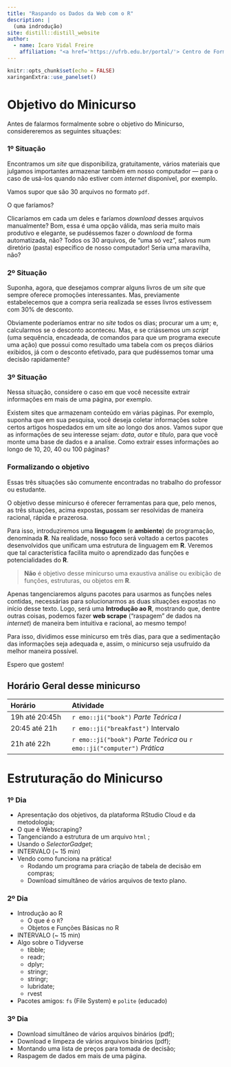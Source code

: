 ```yaml
---
title: "Raspando os Dados da Web com o R"
description: |
  (uma indrodução)
site: distill::distill_website
author:
  - name: Ícaro Vidal Freire
    affiliation: "<a href='https://ufrb.edu.br/portal/'> Centro de Formação de Professores</a>, UFRB, Amargosa"
---
```


```r
knitr::opts_chunk$set(echo = FALSE)
xaringanExtra::use_panelset()
```

# Objetivo do Minicurso

Antes de falarmos formalmente sobre o objetivo do Minicurso, considereremos as 
seguintes situações:

::: {.panelset}
::: {.panel}
### 1º Situação

Encontramos um *site* que disponibiliza, gratuitamente, vários materiais que
julgamos importantes armazenar também em nosso computador --- para o caso de 
usá-los quando não estiver com *internet* disponível, por exemplo.

Vamos supor que são 30 arquivos no formato `pdf`.

O que faríamos?

Clicaríamos em cada um deles e faríamos *download* desses arquivos manualmente?
Bom, essa é uma opção válida, mas seria muito mais produtivo e elegante, se 
pudéssemos fazer o *download* de forma automatizada, não?
Todos os 30 arquivos, de "uma só vez", salvos num diretório (pasta) específico 
de nosso computador!
Seria uma maravilha, não?

:::
::: {.panel}
### 2º Situação

Suponha, agora, que desejamos comprar alguns livros de um *site* que sempre 
oferece promoções interessantes.
Mas, previamente estabelecemos que a compra seria realizada se esses livros 
estivessem com 30% de desconto.

Obviamente poderíamos entrar no *site* todos os dias; procurar um a um; e, 
calcularmos se o desconto aconteceu.
Mas, e se criássemos um *script* (uma sequência, encadeada, de comandos para que 
um programa execute uma ação) que possui como resultado uma tabela com os preços
diários exibidos, já com o desconto efetivado, para que pudéssemos tomar uma 
decisão rapidamente?

::: 
::: {.panel}
### 3º Situação

Nessa situação, considere o caso em que você necessite extrair informações em 
mais de uma página, por exemplo.

Existem sites que armazenam conteúdo em várias páginas.
Por exemplo, suponha que em sua pesquisa, você deseja coletar informações sobre
certos artigos hospedados em um site ao longo dos anos.
Vamos supor que as informações de seu interesse sejam: _data_, _autor_ e _título_,
para que você monte uma base de dados e a analise.
Como extrair esses informações ao longo de 10, 20, 40 ou 100 páginas?

:::
:::

### Formalizando o objetivo

Essas três situações são comumente encontradas no trabalho do professor ou 
estudante.

O objetivo desse minicurso é oferecer ferramentas para que, pelo menos, as três
situações, acima expostas, possam ser resolvidas de maneira racional, rápida
e prazerosa.

Para isso, introduziremos uma **linguagem** (e **ambiente**) de programação, 
denominada **R**. 
Na realidade, nosso foco será voltado a certos pacotes desenvolvidos que 
unificam uma estrutura de linguagem em **R**.
Veremos que tal característica facilita muito o aprendizado das funções e 
potencialidades do **R**.

> **Não** é objetivo desse minicurso uma exaustiva análise ou exibição de 
funções, estruturas, ou objetos em **R**.

Apenas tangenciaremos alguns pacotes para usarmos as funções neles contidas, 
necessárias para solucionarmos as duas situações expostas no início desse texto.
Logo, será uma **Introdução ao R**, mostrando que, dentre outras coisas, podemos
fazer **web scrape** ("raspagem" de dados na *internet*) de maneira bem intuitiva
e racional, ao mesmo tempo!

Para isso, dividimos esse minicurso em três dias, para que a sedimentação das 
informações seja adequada e, assim, o minicurso seja usufruído da melhor maneira
possível.

Espero que gostem! 

## Horário Geral desse minicurso

| Horário         | Atividade                             |
| :-------------- | :------------------------------------ |
| 19h até 20:45h  | `r emo::ji("book")` _Parte Teórica I_ |
| 20:45 até 21h   | `r emo::ji("breakfast")` Intervalo    |
| 21h até 22h     | `r emo::ji("book")` _Parte Teórica_ ou `r emo::ji("computer")` _Prática_ |

# Estruturação do Minicurso

::: {.panelset}
::: {.panel}
### 1º Dia
  
  - Apresentação dos objetivos, da plataforma RStudio Cloud e da metodologia;
  - O que é Webscraping?
  - Tangenciando a estrutura de um arquivo `html` ;
  - Usando o *SelectorGadget*;
  - INTERVALO (~ 15 min)
  - Vendo como funciona na prática!
    + Rodando um programa para criação de tabela de decisão em compras;
    + Download simultâneo de vários arquivos de texto plano.

:::

::: {.panel}
### 2º Dia
  
  - Introdução ao R
    + O que é o `R`?
    + Objetos e Funções Básicas no R
  - INTERVALO (~ 15 min)
  - Algo sobre o Tidyverse
    + tibble; 
    + readr;
    + dplyr;
    + stringr;
    + stringr;
    + lubridate;
    + rvest
  - Pacotes amigos: `fs` (File System) e `polite` (educado)
:::

::: {.panel}  
### 3º Dia
  - Download simultâneo de vários arquivos binários (pdf);
  - Download e limpeza de vários arquivos binários (pdf);
  - Montando uma lista de preços para tomada de decisão;
  - Raspagem de dados em mais de uma página.

:::
:::



